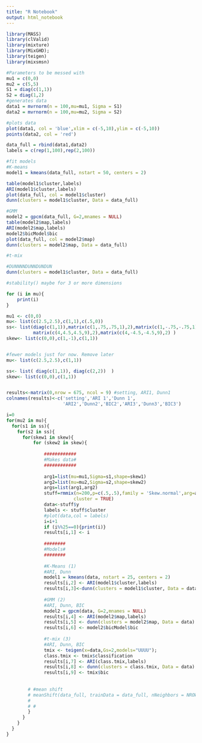```yaml
---
title: "R Notebook"
output: html_notebook
---
```


```r
library(MASS)
library(clValid)
library(mixture)
library(MixGHD);
library(teigen)
library(mixsmsn)
```


```r
#Parameters to be messed with
mu1 = c(0,0)
mu2 = c(5,5)
S1 = diag(c(1,1))
S2 = diag(1,2)
#generates data
data1 = mvrnorm(n = 100,mu=mu1, Sigma = S1)
data2 = mvrnorm(n = 100,mu=mu2, Sigma = S2)

#plots data
plot(data1, col = 'blue',xlim = c(-5,10),ylim = c(-5,10))
points(data2, col = 'red')

data_full = rbind(data1,data2)
labels = c(rep(1,100),rep(2,100))

```

```r

#fit models
#K-means
model1 = kmeans(data_full, nstart = 50, centers = 2)

table(model1$cluster,labels)
ARI(model1$cluster,labels)
plot(data_full, col = model1$cluster)
dunn(clusters = model1$cluster, Data = data_full)

#GMM
model2 = gpcm(data_full, G=2,mnames = NULL)
table(model2$map,labels)
ARI(model2$map,labels)
model2$bicModel$bic
plot(data_full, col = model2$map)
dunn(clusters = model2$map, Data = data_full)

#t-mix
```

```r
#DUNNNNDUNNDUNDUN
dunn(clusters = model1$cluster, Data = data_full)

#stability() maybe for 3 or more dimensions

```

```r
for (i in mu){
    print(i)
}
```

```r
mu1 <- c(0,0)
mu<- list(c(2.5,2.5),c(1,1),c(.5,0))
ss<- list(diag(c(1,1)),matrix(c(1,.75,.75,1),2),matrix(c(1,-.75,-.75,1),2),
          matrix(c(4,4.5,4.5,9),2),matrix(c(4,-4.5,-4.5,9),2) )
skew<- list(c(0,0),c(1,-1),c(1,1))  


#fewer models just for now. Remove later
mu<- list(c(2.5,2.5),c(1,1))

ss<- list( diag(c(1,1)), diag(c(2,2))  )
skew<- list(c(0,0),c(1,1))  


results<-matrix(0,nrow = 675, ncol = 9) #setting, ARI1, Dunn1
colnames(results)<-c('setting','ARI 1','Dunn 1',
                     'ARI2','Dunn2','BIC2','ARI3','Dunn3','BIC3')

i=0
for(mu2 in mu){
  for(s1 in ss){
    for(s2 in ss){
      for(skew1 in skew){
          for (skew2 in skew){
              
              ############
              #Makes data#
              ############
              
              arg1=list(mu=mu1,Sigma=s1,shape=skew1)
              arg2=list(mu=mu2,Sigma=s2,shape=skew2)
              args=list(arg1,arg2)
              stuff=rmmix(n=200,p=c(.5,.5),family = 'Skew.normal',arg=args,
                         cluster = TRUE)
              data<-stuff$y
              labels <- stuff$cluster
              #plot(data,col = labels)
              i=i+1
              if (i%%25==0){print(i)}
              results[i,1] <- i 
              
              ########
              #Models#
              ########
              
              #K-Means (1)
              #ARI, Dunn
              model1 = kmeans(data, nstart = 25, centers = 2)
              results[i,2] <- ARI(model1$cluster,labels)
              results[i,3]<-dunn(clusters = model1$cluster, Data = data)
              
              #GMM (2)
              #ARI, Dunn, BIC
              model2 = gpcm(data, G=2,mnames = NULL)
              results[i,4] <- ARI(model2$map,labels)
              results[i,5] <- dunn(clusters = model2$map, Data = data)
              results[i,6] <- model2$bicModel$bic
              
              #t-mix (3)
              #ARI, Dunn, BIC
              tmix <- teigen(x=data,Gs=2,models="UUUU");
              class.tmix <- tmix$classification 
              results[i,7] <- ARI(class.tmix,labels)
              results[i,8] <- dunn(clusters = class.tmix, Data = data)
              results[i,9] <- tmix$bic
              
              
        # #mean shift
        # meanShift(data_full, trainData = data_full, nNeighbors = NROW(data_full), algorithm = "LINEAR", kernelType = "NORMAL", bandwidth = rep(1, NCOL(data_full)), alpha = 0, iterations = 10, epsilon = 1e-08, epsilonCluster = 1e-04, parameters = NULL)
        # 
        # #
        }
      }
    }
  }
}


```












